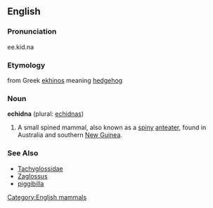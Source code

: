 {{wikipedia2|Echidna (mammal)}}
==English==
[[Category:English mammals]]
===Pronunciation===
ee.kid.na

===Etymology===
from Greek [[ekhinos]] meaning [[hedgehog]]

===Noun===
'''echidna''' (plural: [[echidnas]])
# A small spined mammal, also known as a [[spiny]] [[anteater]], found in Australia and southern [[New Guinea]].

===See Also===
*[[Tachyglossidae]]
*[[Zaglossus]]
*[[piggibilla]]